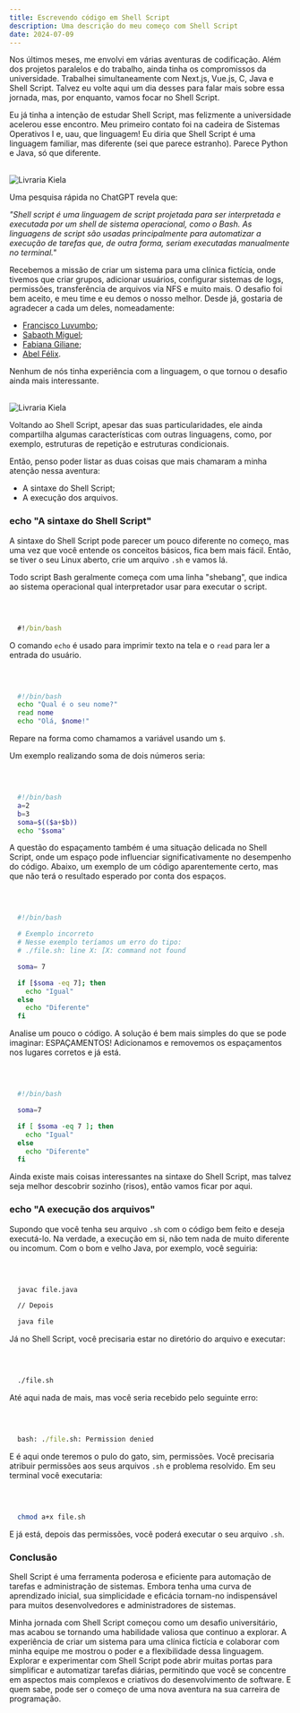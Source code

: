 ```yaml
---
title: Escrevendo código em Shell Script
description: Uma descrição do meu começo com Shell Script
date: 2024-07-09
---
```



Nos últimos meses, me envolvi em várias aventuras de codificação. Além dos projetos paralelos e do trabalho, ainda tinha os compromissos da universidade. Trabalhei simultaneamente com Next.js, Vue.js, C, Java e Shell Script. Talvez eu volte aqui um dia desses para falar mais sobre essa jornada, mas, por enquanto, vamos focar no Shell Script.

Eu já tinha a intenção de estudar Shell Script, mas felizmente a universidade acelerou esse encontro. Meu primeiro contato foi na cadeira de Sistemas Operativos I e, uau, que linguagem! Eu diria que Shell Script é uma linguagem familiar, mas diferente (sei que parece estranho). Parece Python e Java, só que diferente.

<br />

<div className="flex flex-col items-center justify-center">
<Image
  src="/images/blog/pc-shell.jpg"
  alt="Livraria Kiela"
  width={11400}
  height={960}
/>
</div>

Uma pesquisa rápida no ChatGPT revela que:

_"Shell script é uma linguagem de script projetada para ser interpretada e executada por um shell de sistema operacional, como o Bash. As linguagens de script são usadas principalmente para automatizar a execução de tarefas que, de outra forma, seriam executadas manualmente no terminal."_

Recebemos a missão de criar um sistema para uma clínica fictícia, onde tivemos que criar grupos, adicionar usuários, configurar sistemas de logs, permissões, transferência de arquivos via NFS e muito mais. O desafio foi bem aceito, e meu time e eu demos o nosso melhor. Desde já, gostaria de agradecer a cada um deles, nomeadamente:

<ul className="flex flex-col gap-3 mt-5" style={{ listStyle: 'disc', marginLeft: '20px'}}>
    <li><a href="https://www.instagram.com/luvumbo.f/" className="border-b transition-all text-gray-500 duration-500 hover:border-gray-500" target="_blank">Francisco Luvumbo</a>;</li>
    <li><a href="https://www.facebook.com/sabaoth.dicussenga" className="border-b transition-all text-gray-500 duration-500 hover:border-gray-500" target="_blank">Sabaoth Miguel</a>;</li>
    <li><a href="https://www.instagram.com/fabianagiliane" className="border-b transition-all text-gray-500 duration-500 hover:border-gray-500" target="_blank">Fabiana Giliane</a>;</li>
    <li><a href="https://www.linkedin.com/in/abelf%C3%A9lix/" className="border-b transition-all text-gray-500 duration-500 hover:border-gray-500" target="_blank">Abel Félix</a>.</li>
</ul>

Nenhum de nós tinha experiência com a linguagem, o que tornou o desafio ainda mais interessante.

<br />

<div className="flex flex-col items-center justify-center">
<Image
  src="/images/blog/group-code.jpg"
  alt="Livraria Kiela"
  width={11400}
  height={960}
/>
</div>

Voltando ao Shell Script, apesar das suas particularidades, ele ainda compartilha algumas características com outras linguagens, como, por exemplo, estruturas de repetição e estruturas condicionais.

Então, penso poder listar as duas coisas que mais chamaram a minha atenção nessa aventura:

<ul className="flex flex-col gap-3 mt-5" style={{ listStyle: 'disc', marginLeft: '20px'}}>
    <li>A sintaxe do Shell Script;</li>
    <li>A execução dos arquivos.</li>
</ul>

### echo "A sintaxe do Shell Script"

A sintaxe do Shell Script pode parecer um pouco diferente no começo, mas uma vez que você entende os conceitos básicos, fica bem mais fácil. Então, se tiver o seu Linux aberto, crie um arquivo ```.sh``` e vamos lá.

Todo script Bash geralmente começa com uma linha "shebang", que indica ao sistema operacional qual interpretador usar para executar o script.

<br />

```cmd

  #!/bin/bash

```

O comando `echo` é usado para imprimir texto na tela e o ```read``` para ler a entrada do usuário.

<br />

```bash

  #!/bin/bash
  echo "Qual é o seu nome?"
  read nome
  echo "Olá, $nome!"

```

Repare na forma como chamamos a variável usando um ```$```.

Um exemplo realizando soma de dois números seria:

<br />

```bash

  #!/bin/bash
  a=2
  b=3
  soma=$(($a+$b))
  echo "$soma"

```

A questão do espaçamento também é uma situação delicada no Shell Script, onde um espaço pode influenciar significativamente no desempenho do código. Abaixo, um exemplo de um código aparentemente certo, mas que não terá o resultado esperado por conta dos espaços.

<br />

```bash

  #!/bin/bash

  # Exemplo incorreto
  # Nesse exemplo teríamos um erro do tipo: 
  # ./file.sh: line X: [X: command not found

  soma= 7

  if [$soma -eq 7]; then
	echo "Igual"
  else
	echo "Diferente"
  fi

```

Analise um pouco o código. A solução é bem mais simples do que se pode imaginar: ESPAÇAMENTOS! Adicionamos e removemos os espaçamentos nos lugares corretos e já está.

<br />

```bash

  #!/bin/bash

  soma=7

  if [ $soma -eq 7 ]; then
	echo "Igual"
  else
	echo "Diferente"
  fi

```

Ainda existe mais coisas interessantes na sintaxe do Shell Script, mas talvez seja melhor descobrir sozinho (risos), então vamos ficar por aqui.

### echo "A execução dos arquivos"

Supondo que você tenha seu arquivo `.sh` com o código bem feito e deseja executá-lo. Na verdade, a execução em si, não tem nada de muito diferente ou incomum. Com o bom e velho Java, por exemplo, você seguiria:

<br />

```cmd

  javac file.java

  // Depois

  java file

```

Já no Shell Script, você precisaria estar no diretório do arquivo e executar:

<br />

```cmd

  ./file.sh

```

Até aqui nada de mais, mas você seria recebido pelo seguinte erro:

<br />

```cmd

  bash: ./file.sh: Permission denied

```

E é aqui onde teremos o pulo do gato, sim, permissões. Você precisaria atribuir permissões aos seus arquivos `.sh` e problema resolvido. Em seu terminal você executaria:

<br />

```bash

  chmod a+x file.sh

```

E já está, depois das permissões, você poderá executar o seu arquivo ```.sh```.

### Conclusão

Shell Script é uma ferramenta poderosa e eficiente para automação de tarefas e administração de sistemas. Embora tenha uma curva de aprendizado inicial, sua simplicidade e eficácia tornam-no indispensável para muitos desenvolvedores e administradores de sistemas.

Minha jornada com Shell Script começou como um desafio universitário, mas acabou se tornando uma habilidade valiosa que continuo a explorar. A experiência de criar um sistema para uma clínica fictícia e colaborar com minha equipe me mostrou o poder e a flexibilidade dessa linguagem. Explorar e experimentar com Shell Script pode abrir muitas portas para simplificar e automatizar tarefas diárias, permitindo que você se concentre em aspectos mais complexos e criativos do desenvolvimento de software. E quem sabe, pode ser o começo de uma nova aventura na sua carreira de programação.

